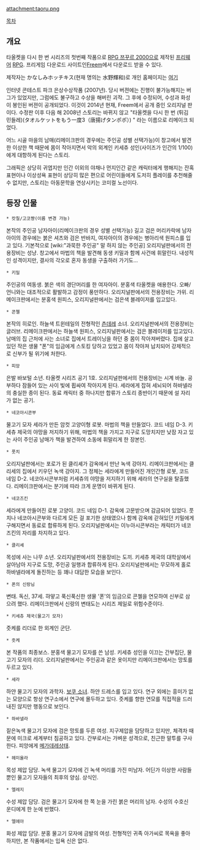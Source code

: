 attachment:taoru.png

[[목차]]
== 개요 ==
타올켓을 다시 한 번 시리즈의 첫번째 작품으로 [[RPG 쯔꾸르 2000]]으로 제작된 [[프리웨어]] [[RPG]]. 프리게임 다운로드 사이트인[http://www.freem.ne.jp/brand/1039 Freem]에서 다운로드 받을 수 있다.

제작자는 かなしみホッチキス(현재 명의는 水野輝和)로 개인 홈페이지는 [http://sorakarataoru.blog.fc2.com/ 여기]

인터넷 콘테스트 파크 은상수상작품 (2007년).
당시 버젼에는 진행이 불가능해지는 버그가 있었지만, 그럼에도 불구하고 수상을 해버린 괴작. 그 후에 수정되어, 수성과 화성이 봉인된 버젼이 공개되었다. 이것이 2014년 현재, Freem에서 공개 중인 오리지널 판이다.
수정판 이후 다음 해 2008년 스토리는 바뀌지 않고 "타올켓을 다시 한 번 (튀김 민들레)(タオルケットをもう一度3（唐揚げタンポポ）) " 라는 이름으로 리메이크 되었다.

어느 시골 마을의 남매(리메이크판의 경우에는 주인공 성별 선택가능)이 창고에서 발견한 이상한 책 때문에 몸이 작아지면서 악의 외계인 키세츄 성인(사이즈가 인간의 1/100)에게 대항하게 된다는 스토리.

그래픽은 상당히 귀엽지만 인간 이외의 야채나 먼지인간 같은 캐릭터에게 행해지는 잔혹표현이나 이상성욕 표현이 상당히 많은 편으로 어린이들에게 도저히 플레이를 추천해줄 수 없지만, 스토리는 아동문학을 연상시키는 코미컬 노선이다.

== 등장 인물 ==

 * 캇칠/고코쨩(이름 변경 가능)

본작의 주인공 남자아이(리메이크판의 경우 성별 선택가능)
길고 검은 머리카락에 남자아이의 경우에는 붉은 셔츠와 검은 반바지,
여자아이의 경우에는 병아리색 원피스를 입고 있다.
기본적으로 [wiki:"과묵한 주인공" 말 하지 않는 주인공] 오리지널판에서의 전용장비는 성냥.
창고에서 마법의 책을 발견해 동생 키밀과 함께 사건에 휘말린다.
내성적인 성격이지만, 결사의 각오로 혼자 동생을 구출하러 가기도...


 * 키밀

주인공의 여동생.
붉은 색의 경단머리를 한 여자아이. 분홍색 타올켓을 애용한다.
오빠/언니와는 대조적으로 활발하고 감정이 풍만하다.
오리지널판에서의 전용장비는 가위.
리메이크판에서는 분홍색 원피스,
오리지널판에서는 검은색 블레이저를 입고있다.


 * 콘첼

본작의 히로인.
하늘색 트윈테일의 전형적인 [[츤데레]] 소녀.
오리지널판에서의 전용장비는 글러브.
리메이크판에서는 하늘색 원피스,
오리지널판에서는 검은 블레이저를 입고있다.
남매의 집 근처에 사는 소녀로 집에서 트레이닝을 하던 중 몸이 작아져버렸다.
집에 살고 있던 작은 생물 "폰"의 임금에게 스토킹 당하고 있었고 몸이 작아져 납치되어
강제적으로 신부가 될 위기에 처한다.



 * 피앙

은발 바보털 소년. 타올켓 시리즈 공기 1호.
오리지널판에서의 전용장비는 시계 바늘.
공부하다 잠들어 있는 사이 빛에 휩싸여 작아지게 된다.
세라에게 잡혀 세뇌되어 하바넬라의 충실한 종이 된다.
동료 캐릭터 중 하나지만 합류가 스토리 종반이기 때문에 설 자리가 없는 공기.


 * 네코아시콘부

물고기 모자 세라가 만든 암컷 고양이형 로봇. 마법의 책을 만들었다.
코드 네임 D-3.
키세츄 제국의 야망을 저지하기 위해, 마법의 책을 가지고 지구로 도망치지만 낮잠 자고 있는 사이 주인공 남매가 책을 발견하여 소동에 휘말리게 한 장본인.


 * 풋치

오리지널판에서는 포로가 된 클리셰가 감옥에서 만난 녹색 강아지.
리메이크판에서는 클리세의 집에서 키우던 녹색 강아지.
그 정체는 세라에게 만들어진 개인간형 로봇, 코드 네임 D-2.
네코아시콘부처럼 키세츄의 야망을 저지하기 위해 세라의 연구실을 탈출했다.
리메이크판에서는 분기에 따라 크게 운명이 바뀌게 된다.


 * 네코즈킨

세라에게 만들어진 로봇 고양이. 코드 네임 D-1.
감옥에 고문받으며 감금되어 있었다. 풋치나 네코아시콘부와 다르게 모든 걸 포기한 상태였으나 함께 감옥에 갇혀있던 키밀에게 구해지면서 동료로 합류하게 된다.
오리지널판에서는 이누아시콘부라는 캐릭터가 네코즈킨의 자리를 차지하고 있다.


 * 클리셰

목성에 사는 나무 소년.
오리지널판에서의 전용장비는 도끼.
키세츄 제국의 대학살에서 살아남아 지구로 도망, 주인공 일행과 합류하게 된다.
오리지널판에서는 무모하게 홀로 하바넬라에게 돌진하는 등 꽤나 대담한 모습을 보인다.


 * 폰의 신랑님

변태. 독신, 37세.
햐얗고 푹신푹신한 생물 '폰'의 임금으로 콘첼을 연모하여 신부로 삼으려 했다.
리메이크판에서 신랑의 변태도는 시리즈 제일로 위험수준이다.


 * 키세츄 제국(물고기 모자)

즛케를 리더로 한 외계인 군단.

 * 즛케

본 작품의 최종보스. 분홍색 물고기 모자를 쓴 남성.
키세츄 성인을 이끄는 간부집단, 물고기 모자의 리더.
오리지널판에서는 주인공과 같은 옷이지만 리메이크판에서는 망토를 두르고 있다.


 * 세라

하얀 물고기 모자의 과학자. [[보쿠 소녀]]. 하얀 드레스를 입고 있다.
연구 외에는 흥미가 없는 모양으로 항상 연구소에서 연구에 몰두하고 있다.
즛케를 향한 연모를 직접적을 드러내진 않지만 행동으로 보인다.


 * 하바넬라

짙은녹색 물고기 모자에 검은 망토를 두른 여성.
지구제압을 담당하고 있지만, 체격차 때문에 미크로 세계부터 침공하고 있다.
간부로서는 가벼운 성격으로, 친근한 말투를 구사한다. 피앙에게 [[메가데레]]상태.


 * 헤미올라

목성 제압 담당. 녹색 물고기 모자에 긴 녹색 머리를 가진 미남자.
어딘가 이상한 사람들 뿐인 물고기 모자들의 최후의 양심. 상식인.


 * 엘레지

수성 제압 담당. 검은 물고기 모자에 한 쪽 눈을 가린 붉은 머리의 남자.
수성의 수호신 운디에게 한 눈에 반했다.


 * 엘에아

화성 제압 담당. 분홍 물고기 모자에 금발의 여성.
전형적인 귀족 아가씨로 목욕을 좋아하지만, 본 작품에서는 입욕 신은 없다.
